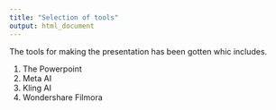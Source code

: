```yaml
---
title: "Selection of tools"
output: html_document
---
```



The tools for making the presentation has been gotten whic includes.

1.  The Powerpoint
2.  Meta AI
3.  Kling AI
4.  Wondershare Filmora
